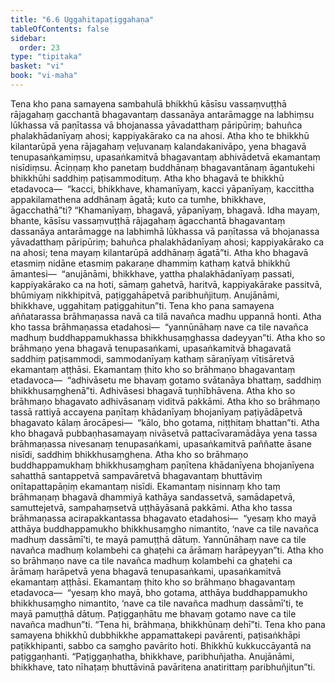 ```yaml
---
title: "6.6 Uggahitapaṭiggahaṇa"
tableOfContents: false
sidebar:
  order: 23
type: "tipitaka"
basket: "vi"
book: "vi-maha"
---
```



<DynamicBreadcrumb />

<Division number="275" book="vi-maha" bookNo="3" page="305">

<Paragraph number="1255" book="vi-maha">
Tena kho pana samayena sambahulā bhikkhū kāsīsu vassaṃvuṭṭhā rājagahaṃ gacchantā bhagavantaṃ dassanāya antarāmagge na labhiṃsu lūkhassa vā paṇītassa vā bhojanassa yāvadatthaṃ pāripūriṃ; bahuñca phalakhādanīyaṃ ahosi; kappiyakārako ca na ahosi. Atha kho te bhikkhū kilantarūpā yena rājagahaṃ veḷuvanaṃ kalandakanivāpo, yena bhagavā tenupasaṅkamiṃsu, upasaṅkamitvā bhagavantaṃ abhivādetvā ekamantaṃ nisīdiṃsu. Āciṇṇaṃ kho panetaṃ buddhānaṃ bhagavantānaṃ āgantukehi bhikkhūhi saddhiṃ paṭisammodituṃ. Atha kho bhagavā te bhikkhū etadavoca—  “kacci, bhikkhave, khamanīyaṃ, kacci yāpanīyaṃ, kaccittha appakilamathena addhānaṃ āgatā; kuto ca tumhe, bhikkhave, āgacchathā”ti? “Khamanīyaṃ, bhagavā, yāpanīyaṃ, bhagavā. Idha mayaṃ, bhante, kāsīsu vassaṃvuṭṭhā rājagahaṃ āgacchantā bhagavantaṃ dassanāya antarāmagge na labhimhā lūkhassa vā paṇītassa vā bhojanassa yāvadatthaṃ pāripūriṃ; bahuñca phalakhādanīyaṃ ahosi; kappiyakārako ca na ahosi; tena mayaṃ kilantarūpā addhānaṃ āgatā”ti. Atha kho bhagavā etasmiṃ nidāne etasmiṃ pakaraṇe dhammiṃ kathaṃ katvā bhikkhū āmantesi—  “anujānāmi, bhikkhave, yattha phalakhādanīyaṃ passati, kappiyakārako ca na hoti, sāmaṃ gahetvā, haritvā, kappiyakārake passitvā, bhūmiyaṃ nikkhipitvā, paṭiggahāpetvā paribhuñjituṃ. Anujānāmi, bhikkhave, uggahitaṃ paṭiggahitun”ti.
</Paragraph>

</Division>
<Division number="276" book="vi-maha" bookNo="3" page="306">

<Paragraph number="1256" book="vi-maha">
Tena kho pana samayena aññatarassa brāhmaṇassa navā ca tilā navañca madhu uppannā honti. Atha kho tassa brāhmaṇassa etadahosi—  “yannūnāhaṃ nave ca tile navañca madhuṃ buddhappamukhassa bhikkhusaṃghassa dadeyyan”ti. Atha kho so brāhmaṇo yena bhagavā tenupasaṅkami, upasaṅkamitvā bhagavatā saddhiṃ paṭisammodi, sammodanīyaṃ kathaṃ sāraṇīyaṃ vītisāretvā ekamantaṃ aṭṭhāsi. Ekamantaṃ ṭhito kho so brāhmaṇo bhagavantaṃ etadavoca—  “adhivāsetu me bhavaṃ gotamo svātanāya bhattaṃ, saddhiṃ bhikkhusaṃghenā”ti. Adhivāsesi bhagavā tuṇhībhāvena. Atha kho so brāhmaṇo bhagavato adhivāsanaṃ viditvā pakkāmi. Atha kho so brāhmaṇo tassā rattiyā accayena paṇītaṃ khādanīyaṃ bhojanīyaṃ paṭiyādāpetvā bhagavato kālaṃ ārocāpesi—  “kālo, bho gotama, niṭṭhitaṃ bhattan”ti.
</Paragraph>

<Paragraph number="1257" book="vi-maha">
Atha kho bhagavā pubbaṇhasamayaṃ nivāsetvā pattacīvaramādāya yena tassa brāhmaṇassa nivesanaṃ tenupasaṅkami, upasaṅkamitvā paññatte āsane nisīdi, saddhiṃ bhikkhusaṃghena. Atha kho so brāhmaṇo buddhappamukhaṃ bhikkhusaṃghaṃ paṇītena khādanīyena bhojanīyena sahatthā santappetvā sampavāretvā bhagavantaṃ bhuttāviṃ onītapattapāṇiṃ ekamantaṃ nisīdi. Ekamantaṃ nisinnaṃ kho taṃ brāhmaṇaṃ bhagavā dhammiyā kathāya sandassetvā, samādapetvā, samuttejetvā, sampahaṃsetvā uṭṭhāyāsanā pakkāmi.
</Paragraph>

<Paragraph number="1258" book="vi-maha">
Atha kho tassa brāhmaṇassa acirapakkantassa bhagavato etadahosi—  “yesaṃ kho mayā atthāya buddhappamukho bhikkhusaṃgho nimantito, ‘nave ca tile navañca madhuṃ dassāmī’ti, te mayā pamuṭṭhā dātuṃ. Yannūnāhaṃ nave ca tile navañca madhuṃ kolambehi ca ghaṭehi ca ārāmaṃ harāpeyyan”ti. Atha kho so brāhmaṇo nave ca tile navañca madhuṃ kolambehi ca ghaṭehi ca ārāmaṃ harāpetvā yena bhagavā tenupasaṅkami, upasaṅkamitvā ekamantaṃ aṭṭhāsi. Ekamantaṃ ṭhito kho so brāhmaṇo bhagavantaṃ etadavoca—  “yesaṃ kho mayā, bho gotama, atthāya buddhappamukho bhikkhusaṃgho nimantito, ‘nave ca tile navañca madhuṃ dassāmī’ti, te mayā pamuṭṭhā dātuṃ. Paṭiggaṇhātu me bhavaṃ gotamo nave ca tile navañca madhun”ti. “Tena hi, brāhmaṇa, bhikkhūnaṃ dehī”ti.
</Paragraph>

<Paragraph number="1259" book="vi-maha">
Tena kho pana samayena bhikkhū dubbhikkhe appamattakepi pavārenti, paṭisaṅkhāpi paṭikkhipanti, sabbo ca saṃgho pavārito hoti. Bhikkhū kukkuccāyantā na paṭiggaṇhanti. “Paṭiggaṇhatha, bhikkhave, paribhuñjatha. Anujānāmi, bhikkhave, tato nīhaṭaṃ bhuttāvinā pavāritena anatirittaṃ paribhuñjitun”ti.
</Paragraph>
</Division>